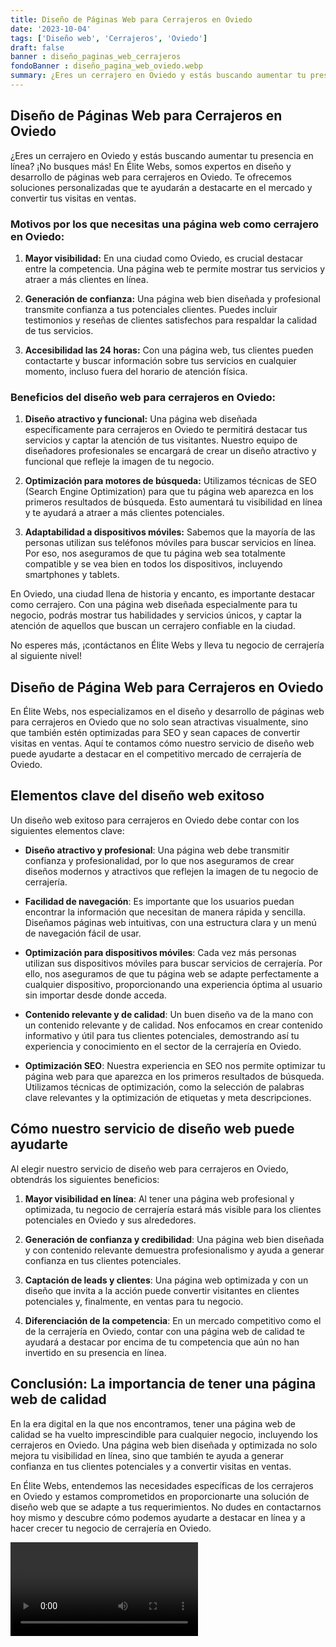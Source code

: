 ```yaml
---
title: Diseño de Páginas Web para Cerrajeros en Oviedo
date: '2023-10-04'
tags: ['Diseño web', 'Cerrajeros', 'Oviedo']
draft: false
banner : diseño_paginas_web_cerrajeros
fondoBanner : diseño_pagina_web_oviedo.webp
summary: ¿Eres un cerrajero en Oviedo y estás buscando aumentar tu presencia en línea? ¡No busques más! En Élite Webs, somos expertos en diseño y desarrollo de páginas web para cerrajeros en Oviedo. Te ofrecemos soluciones personalizadas que te ayudarán a destacarte en el mercado y convertir tus visitas en ventas.
---
```


## Diseño de Páginas Web para Cerrajeros en Oviedo

¿Eres un cerrajero en Oviedo y estás buscando aumentar tu presencia en línea? ¡No busques más! En Élite Webs, somos expertos en diseño y desarrollo de páginas web para cerrajeros en Oviedo. Te ofrecemos soluciones personalizadas que te ayudarán a destacarte en el mercado y convertir tus visitas en ventas.

### Motivos por los que necesitas una página web como cerrajero en Oviedo:

1. **Mayor visibilidad:** En una ciudad como Oviedo, es crucial destacar entre la competencia. Una página web te permite mostrar tus servicios y atraer a más clientes en línea.

2. **Generación de confianza:** Una página web bien diseñada y profesional transmite confianza a tus potenciales clientes. Puedes incluir testimonios y reseñas de clientes satisfechos para respaldar la calidad de tus servicios.

3. **Accesibilidad las 24 horas:** Con una página web, tus clientes pueden contactarte y buscar información sobre tus servicios en cualquier momento, incluso fuera del horario de atención física.

### Beneficios del diseño web para cerrajeros en Oviedo:

1. **Diseño atractivo y funcional:** Una página web diseñada específicamente para cerrajeros en Oviedo te permitirá destacar tus servicios y captar la atención de tus visitantes. Nuestro equipo de diseñadores profesionales se encargará de crear un diseño atractivo y funcional que refleje la imagen de tu negocio.

2. **Optimización para motores de búsqueda:** Utilizamos técnicas de SEO (Search Engine Optimization) para que tu página web aparezca en los primeros resultados de búsqueda. Esto aumentará tu visibilidad en línea y te ayudará a atraer a más clientes potenciales.

3. **Adaptabilidad a dispositivos móviles:** Sabemos que la mayoría de las personas utilizan sus teléfonos móviles para buscar servicios en línea. Por eso, nos aseguramos de que tu página web sea totalmente compatible y se vea bien en todos los dispositivos, incluyendo smartphones y tablets.

En Oviedo, una ciudad llena de historia y encanto, es importante destacar como cerrajero. Con una página web diseñada especialmente para tu negocio, podrás mostrar tus habilidades y servicios únicos, y captar la atención de aquellos que buscan un cerrajero confiable en la ciudad.

No esperes más, ¡contáctanos en Élite Webs y lleva tu negocio de cerrajería al siguiente nivel!

<GifSeo />

<Cta />

## **Diseño de Página Web para Cerrajeros en Oviedo**

En Élite Webs, nos especializamos en el diseño y desarrollo de páginas web para cerrajeros en Oviedo que no solo sean atractivas visualmente, sino que también estén optimizadas para SEO y sean capaces de convertir visitas en ventas. Aquí te contamos cómo nuestro servicio de diseño web puede ayudarte a destacar en el competitivo mercado de cerrajería de Oviedo.

## **Elementos clave del diseño web exitoso**

Un diseño web exitoso para cerrajeros en Oviedo debe contar con los siguientes elementos clave:

- **Diseño atractivo y profesional**: Una página web debe transmitir confianza y profesionalidad, por lo que nos aseguramos de crear diseños modernos y atractivos que reflejen la imagen de tu negocio de cerrajería. 

- **Facilidad de navegación**: Es importante que los usuarios puedan encontrar la información que necesitan de manera rápida y sencilla. Diseñamos páginas web intuitivas, con una estructura clara y un menú de navegación fácil de usar.

- **Optimización para dispositivos móviles**: Cada vez más personas utilizan sus dispositivos móviles para buscar servicios de cerrajería. Por ello, nos aseguramos de que tu página web se adapte perfectamente a cualquier dispositivo, proporcionando una experiencia óptima al usuario sin importar desde donde acceda.

- **Contenido relevante y de calidad**: Un buen diseño va de la mano con un contenido relevante y de calidad. Nos enfocamos en crear contenido informativo y útil para tus clientes potenciales, demostrando así tu experiencia y conocimiento en el sector de la cerrajería en Oviedo.

- **Optimización SEO**: Nuestra experiencia en SEO nos permite optimizar tu página web para que aparezca en los primeros resultados de búsqueda. Utilizamos técnicas de optimización, como la selección de palabras clave relevantes y la optimización de etiquetas y meta descripciones.

## **Cómo nuestro servicio de diseño web puede ayudarte**

Al elegir nuestro servicio de diseño web para cerrajeros en Oviedo, obtendrás los siguientes beneficios:

1. **Mayor visibilidad en línea**: Al tener una página web profesional y optimizada, tu negocio de cerrajería estará más visible para los clientes potenciales en Oviedo y sus alrededores.

2. **Generación de confianza y credibilidad**: Una página web bien diseñada y con contenido relevante demuestra profesionalismo y ayuda a generar confianza en tus clientes potenciales.

3. **Captación de leads y clientes**: Una página web optimizada y con un diseño que invita a la acción puede convertir visitantes en clientes potenciales y, finalmente, en ventas para tu negocio.

4. **Diferenciación de la competencia**: En un mercado competitivo como el de la cerrajería en Oviedo, contar con una página web de calidad te ayudará a destacar por encima de tu competencia que aún no han invertido en su presencia en línea.

## **Conclusión: La importancia de tener una página web de calidad**

En la era digital en la que nos encontramos, tener una página web de calidad se ha vuelto imprescindible para cualquier negocio, incluyendo los cerrajeros en Oviedo. Una página web bien diseñada y optimizada no solo mejora tu visibilidad en línea, sino que también te ayuda a generar confianza en tus clientes potenciales y a convertir visitas en ventas.

En Élite Webs, entendemos las necesidades específicas de los cerrajeros en Oviedo y estamos comprometidos en proporcionarte una solución de diseño web que se adapte a tus requerimientos. No dudes en contactarnos hoy mismo y descubre cómo podemos ayudarte a destacar en línea y a hacer crecer tu negocio de cerrajería en Oviedo.

<Video />

<CtaBot job='Cerrajeros' city='Oviedo'/>

<Gmaps query='Oviedo+españa+maps' />